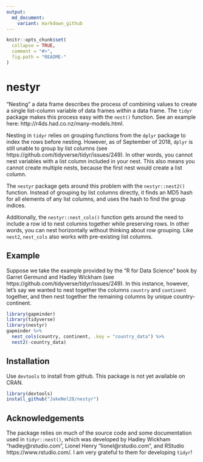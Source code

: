 ```yaml
---
output:
  md_document:
    variant: markdown_github
---
```


<!-- README.md is generated from README.Rmd. Please edit that file -->

```r
knitr::opts_chunk$set(
  collapse = TRUE,
  comment = "#>",
  fig.path = "README-"
)
```

# nestyr

"Nesting" a data frame describes the process of combining values to create a 
single list-column variable of data frames *within* a data frame. The `tidyr` 
package makes this process easy with the `nest()` function. See an example here:
http://r4ds.had.co.nz/many-models.html. 

Nesting in `tidyr` relies on grouping functions from the `dplyr` package to 
index the rows before nesting. However, as of September of 2018, `dplyr` is 
still unable to group by list columns (see 
https://github.com/tidyverse/tidyr/issues/249). In other words, you cannot nest
variables with a list column included in your nest. This also means you cannot 
create multiple nests, because the first nest would create a list column.  

The `nestyr` package gets around this problem with the `nestyr::nest2()` 
function. Instead of grouping by list columns directly, it finds an MD5 hash for
all elements of any list columns, and uses the hash to find the group indices. 

Additionally, the `nestyr::nest_cols()` function gets around the need to include 
a row id to nest columns together while preserving rows. In other words, you 
can nest horizontally without thinking about row grouping. Like `nest2`, 
`nest_cols` also works with pre-existing list columns.  

## Example

Suppose we take the example provided by the "R for Data Science" book by Garret 
Germund and Hadley Wickham (see https://github.com/tidyverse/tidyr/issues/249). 
In this instance, however, let's say we wanted to nest together the columns 
`country` and `continent` together, and then nest together the remaining columns
by unique country-continent.

```r
library(gapminder)
library(tidyverse)
library(nestyr)
gapminder %>% 
  nest_cols(country, continent, .key = "country_data") %>% 
  nest2(-country_data)
```

## Installation

Use `devtools` to install from github.  This package is not yet available on 
CRAN.

```r
library(devtools)
install_github("JakeNel28/nestyr")
```

## Acknowledgements

The package relies on much of the source code and some documentation used in 
`tidyr::nest()`, which was developed by Hadley Wickham "hadley@rstudio.com", 
Lionel Henry "lionel@rstudio.com", and RStudio https://www.rstudio.com/. I am 
very grateful to them for developing `tidyr`!
